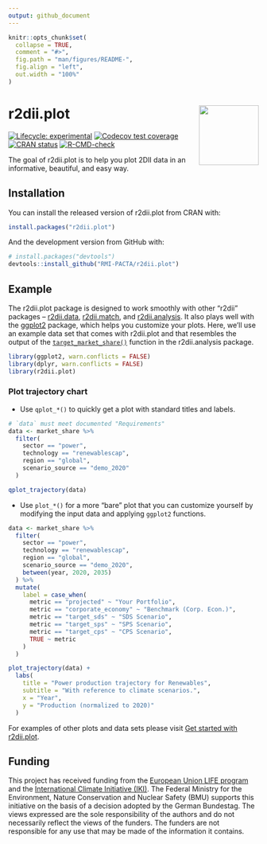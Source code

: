```yaml
---
output: github_document
---
```


<!-- README.md is generated from README.Rmd. Please edit that file -->

```r
knitr::opts_chunk$set(
  collapse = TRUE,
  comment = "#>",
  fig.path = "man/figures/README-",
  fig.align = "left",
  out.width = "100%"
)
```

# r2dii.plot <img src="man/figures/logo.png" align="right" width="120" />

<!-- badges: start -->
[![Lifecycle:
experimental](https://img.shields.io/badge/lifecycle-experimental-orange.svg)](https://lifecycle.r-lib.org/articles/stages.html)
[![Codecov test coverage](https://codecov.io/gh/RMI-PACTA/r2dii.plot/branch/master/graph/badge.svg)](https://app.codecov.io/gh/RMI-PACTA/r2dii.plot?branch=master)
[![CRAN status](https://www.r-pkg.org/badges/version/r2dii.plot)](https://CRAN.R-project.org/package=r2dii.plot)
[![R-CMD-check](https://github.com/RMI-PACTA/r2dii.plot/actions/workflows/R-CMD-check.yaml/badge.svg)](https://github.com/RMI-PACTA/r2dii.plot/actions/workflows/R-CMD-check.yaml)
<!-- badges: end -->

The goal of r2dii.plot is to help you plot 2DII data in an informative,
beautiful, and easy way.

## Installation

You can install the released version of r2dii.plot from CRAN with:

```r
install.packages("r2dii.plot")
```

And the development version from GitHub with:

```r
# install.packages("devtools")
devtools::install_github("RMI-PACTA/r2dii.plot")
```

## Example

The r2dii.plot package is designed to work smoothly with other "r2dii" packages
-- [r2dii.data](https://rmi-pacta.github.io/r2dii.data/),
[r2dii.match](https://rmi-pacta.github.io/r2dii.match/), and
[r2dii.analysis](https://rmi-pacta.github.io/r2dii.analysis/). It also
plays well with the [ggplot2](https://ggplot2.tidyverse.org/) package, which
helps you customize your plots. Here, we'll use an example data set that comes
with r2dii.plot and that resembles the output of the
[`target_market_share()`](https://rmi-pacta.github.io/r2dii.analysis/reference/target_market_share.html)
function in the r2dii.analysis package.

```r
library(ggplot2, warn.conflicts = FALSE)
library(dplyr, warn.conflicts = FALSE)
library(r2dii.plot)
```

### Plot trajectory chart

* Use `qplot_*()` to quickly get a plot with standard titles and labels. 

```r
# `data` must meet documented "Requirements"
data <- market_share %>%
  filter(
    sector == "power",
    technology == "renewablescap",
    region == "global",
    scenario_source == "demo_2020"
  )

qplot_trajectory(data)
```

* Use `plot_*()` for a more "bare" plot that you can customize yourself by 
modifying the input data and applying `ggplot2` functions. 

```r
data <- market_share %>%
  filter(
    sector == "power",
    technology == "renewablescap",
    region == "global",
    scenario_source == "demo_2020",
    between(year, 2020, 2035)
  ) %>%
  mutate(
    label = case_when(
      metric == "projected" ~ "Your Portfolio",
      metric == "corporate_economy" ~ "Benchmark (Corp. Econ.)",
      metric == "target_sds" ~ "SDS Scenario",
      metric == "target_sps" ~ "SPS Scenario",
      metric == "target_cps" ~ "CPS Scenario",
      TRUE ~ metric
    )
  )

plot_trajectory(data) +
  labs(
    title = "Power production trajectory for Renewables",
    subtitle = "With reference to climate scenarios.",
    x = "Year",
    y = "Production (normalized to 2020)"
  )
```

For examples of other plots and data sets please visit [Get started with
r2dii.plot](https://rmi-pacta.github.io/r2dii.plot/articles/articles/r2dii-plot.html).

## Funding

This project has received funding from the [European Union LIFE
program](https://wayback.archive-it.org/12090/20210412123959/https://ec.europa.eu/easme/en/) and the [International Climate
Initiative
(IKI)](https://www.international-climate-initiative.com/en/search-project/).
The Federal Ministry for the Environment, Nature Conservation and Nuclear Safety
(BMU) supports this initiative on the basis of a decision adopted by the German
Bundestag. The views expressed are the sole responsibility of the authors and do
not necessarily reflect the views of the funders. The funders are not
responsible for any use that may be made of the information it contains.
